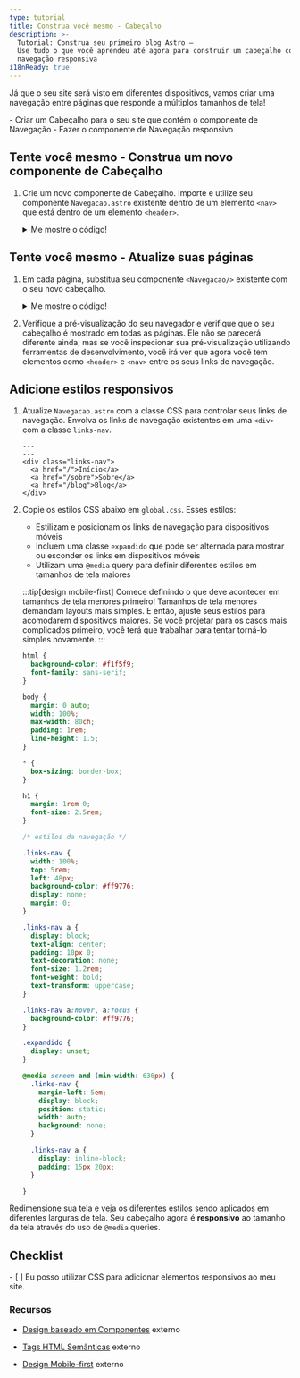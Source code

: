 ```yaml
---
type: tutorial
title: Construa você mesmo - Cabeçalho
description: >-
  Tutorial: Construa seu primeiro blog Astro —
  Use tudo o que você aprendeu até agora para construir um cabeçalho com
  navegação responsiva
i18nReady: true
---
```



Já que o seu site será visto em diferentes dispositivos, vamos criar uma navegação entre páginas que responde a múltiplos tamanhos de tela!

<PreCheck>
  - Criar um Cabeçalho para o seu site que contém o componente de Navegação
  - Fazer o componente de Navegação responsivo
</PreCheck>


<Box icon="puzzle-piece">

## Tente você mesmo - Construa um novo componente de Cabeçalho

1. Crie um novo componente de Cabeçalho. Importe e utilize seu componente `Navegacao.astro` existente dentro de um elemento `<nav>` que está dentro de um elemento `<header>`.

    <details>
    <summary>Me mostre o código!</summary>

    Crie um arquivo chamado `Cabecalho.astro` em `src/components/`
    ```astro title="src/components/Cabecalho.astro"
    ---
    import Navegacao from './Navegacao.astro';
    ---
    <header>
      <nav>
        <Navegacao />
      </nav>
    </header>
    ```

    </details>

</Box>




<Box icon="check-list">

## Tente você mesmo - Atualize suas páginas

1. Em cada página, substitua seu componente `<Navegacao/>` existente com o seu novo cabeçalho.

    <details>
    <summary>Me mostre o código!</summary>

    ```astro title="src/pages/index.astro" ins={3,18} del={2,17}
    ---
    import Navegacao from '../components/Navegacao.astro';
    import Cabecalho from '../components/Cabecalho.astro';
    import Footer from '../components/Footer.astro';
    import '../styles/global.css';
    const tituloPagina = "Página Inicial";
    ---
    <html lang="pt-BR">
      <head>
        <meta charset="utf-8" />
        <link rel="icon" type="image/svg+xml" href="/favicon.svg" />
        <meta name="viewport" content="width=device-width" />
        <meta name="generator" content={Astro.generator} />
        <title>{tituloPagina}</title>
      </head>
      <body>
        <Navegacao />
        <Cabecalho />
        <h1>{tituloPagina}</h1>
        <Footer />
      </body>
    </html>
    ```
    </details>

2. Verifique a pré-visualização do seu navegador e verifique que o seu cabeçalho é mostrado em todas as páginas. Ele não se parecerá diferente ainda, mas se você inspecionar sua pré-visualização utilizando ferramentas de desenvolvimento, você irá ver que agora você tem elementos como `<header>` e `<nav>` entre os seus links de navegação.

</Box>

## Adicione estilos responsivos

1. Atualize `Navegacao.astro` com a classe CSS para controlar seus links de navegação. Envolva os links de navegação existentes em uma `<div>` com a classe `links-nav`.

    ```astro title="src/components/Navegacao.astro" ins={3,7}
    ---
    ---
    <div class="links-nav">
      <a href="/">Início</a>
      <a href="/sobre">Sobre</a>
      <a href="/blog">Blog</a>
    </div>
    ```

2. Copie os estilos CSS abaixo em `global.css`. Esses estilos:

    - Estilizam e posicionam os links de navegação para dispositivos móveis
    - Incluem uma classe `expandido` que pode ser alternada para mostrar ou esconder os links em dispositivos móveis
    - Utilizam uma `@media` query para definir diferentes estilos em tamanhos de tela maiores

    :::tip[design mobile-first]
    Comece definindo o que deve acontecer em tamanhos de tela menores primeiro! Tamanhos de tela menores demandam layouts mais simples. E então, ajuste seus estilos para acomodarem dispositivos maiores. Se você projetar para os casos mais complicados primeiro, você terá que trabalhar para tentar torná-lo simples novamente.
    :::

    ```css title="src/styles/global.css" ins={23-100}
    html {
      background-color: #f1f5f9;
      font-family: sans-serif;
    }

    body {
      margin: 0 auto;
      width: 100%;
      max-width: 80ch;
      padding: 1rem;
      line-height: 1.5;
    }

    * {
      box-sizing: border-box;
    }

    h1 {
      margin: 1rem 0;
      font-size: 2.5rem;
    }

    /* estilos da navegação */

    .links-nav {
      width: 100%;
      top: 5rem;
      left: 48px;
      background-color: #ff9776;
      display: none;
      margin: 0;
    }

    .links-nav a {
      display: block;
      text-align: center;
      padding: 10px 0;
      text-decoration: none;
      font-size: 1.2rem;
      font-weight: bold;
      text-transform: uppercase;
    }

    .links-nav a:hover, a:focus {
      background-color: #ff9776;
    }

    .expandido {
      display: unset;
    }

    @media screen and (min-width: 636px) {
      .links-nav {
        margin-left: 5em;
        display: block;
        position: static;
        width: auto;
        background: none;
      }

      .links-nav a {
        display: inline-block;
        padding: 15px 20px;
      }

    }
    ```

Redimensione sua tela e veja os diferentes estilos sendo aplicados em diferentes larguras de tela. Seu cabeçalho agora é **responsivo** ao tamanho da tela através do uso de `@media` queries.



<Box icon="check-list">

## Checklist

<Checklist>
- [ ] Eu posso utilizar CSS para adicionar elementos responsivos ao meu site.
</Checklist>
</Box>

### Recursos

- [Design baseado em Componentes](https://www.droptica.com/blog/component-based-design/) <Badge>externo</Badge>

- [Tags HTML Semânticas](https://www.dofactory.com/html/semantics) <Badge>externo</Badge>

- [Design Mobile-first](https://www.mobileapps.com/blog/mobile-first-design) <Badge>externo</Badge>
